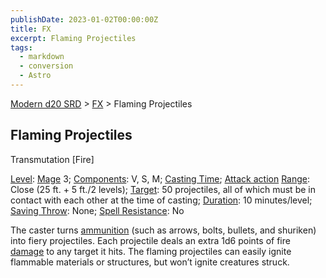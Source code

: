 ```yaml
---
publishDate: 2023-01-02T00:00:00Z
title: FX
excerpt: Flaming Projectiles
tags:
  - markdown
  - conversion
  - Astro
---
```


[Modern d20 SRD](/#modernD20) > [FX](modern-d20-srd-fx-index) > Flaming Projectiles

## Flaming Projectiles

Transmutation [Fire]

[Level](modern-d20-srd-fx-level): [Mage](modern-d20-srd-classes-advanced-mage)
3; [Components](modern-d20-srd-fx-components): V, S, M; [Casting Time](modern-d20-srd-fx-casting-time); [Attack action](modern-d20-srd-combat-attack-actions) [Range](modern-d20-srd-fx-range): Close (25 ft. + 5 ft./2
levels); [Target](modern-d20-srd-fx-target): 50 projectiles, all of which must
be in contact with each other at the time of casting;
[Duration](modern-d20-srd-fx-duration): 10 minutes/level; [Saving Throw](modern-d20-srd-basics-saving-throws): None; [Spell Resistance](modern-d20-srd-special-abilities-spell-resistance): No

The caster turns [ammunition](modern-d20-srd-equipment-ammunitions) (such as
arrows, bolts, bullets, and shuriken) into fiery projectiles. Each projectile
deals an extra 1d6 points of fire [damage](modern-d20-srd-combat-damage) to
any target it hits. The flaming projectiles can easily ignite flammable
materials or structures, but won’t ignite creatures struck.


